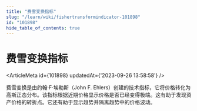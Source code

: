 ```yaml
---
title: "费雪变换指标"
slug: "/learn/wiki/fishertransformindicator-101898"
id: "101898"
hide_table_of_contents: true
---
```



# 费雪变换指标

<ArticleMeta id={101898} updatedAt={'2023-09-26 13:58:58'} />
<div className='border-solid border-b border-t-0 my-4 border-[var(--ifm-color-gray-300)]' />

费雪变换是由约翰·F·埃勒斯（John F. Ehlers）创建的技术指标，它将价格转化为高斯正态分布。该指标根据近期价格显示价格是否已经变得极端。这有助于发现资产价格的转折点。它还有助于显示趋势并隔离趋势中的价格波动。

